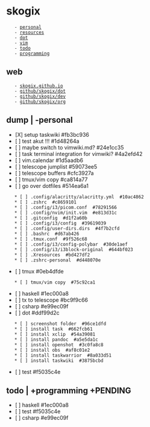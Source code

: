= skogix =
    - [[personal]]
    - [[resources]]
    - [[dot]]
    - [[vim]]
    - [[todo]]
    - [[programming]]
== web ==
    - [[https://skogix.github.io|skogix.github.io]]
    - [[https://github.com/Skogix/dot|github/skogix/dot]]
    - [[https://github.com/Skogix/dev|github/skogix/dev]]
    - [[https://github.com/Skogix/org|github/skogix/org]]
== dump | -personal ==
* [X] setup taskwiki  #fb3bc936
* [ ] test akut !!!  #1d48264a
* [ ] maybe switch to vimwiki.md?  #24e1cc35
* [ ] task terminal integration for vimwiki?  #4a2efd42
* [ ] vim.calendar  #1d5aadb6
* [ ] telescope jumplist  #59073ee5
* [ ] telescope buffers  #cfc3927a
* [ ] tmux/vim copy  #ca814a77
* [ ] go over dotfiles  #514ea6a1
    * [ ] .config/alacritty/alacritty.yml  #10ac4862
    * [ ] .zshrc  #c8659101
    * [ ] .config/i3/picom.conf  #78291566
    * [ ] .config/nvim/init.vim  #e813d31c
    * [ ] .gitconfig  #d1f2a60b
    * [ ] .config/i3/config  #39619039
    * [ ] .config/user-dirs.dirs  #4f7b2cfd
    * [ ] .bashrc  #d67ab426
    * [ ] .tmux.conf  #9f526c68
    * [ ] .config/i3/config-polybar  #30de1aef
    * [ ] .config/i3/i3block-original  #644bf023
    * [ ] .Xresources  #bd427df2
    * [ ] .zshrc-personal  #d448070e
* [ ] tmux  #0eb4dfde
    * [ ] tmux/vim copy  #75c92ca1
* [ ] haskell  #1ec000a8
* [ ] <leader>tx to telescope  #bc9f9c66
* [ ] csharp  #e99ec09f
* [ ] dot  #ddf99d2c
    * [ ] screenshot folder  #96ce1dfd
    * [ ] install task  #662fcb61
    * [ ] install xclip  #54a39081
    * [ ] install pandoc  #a5e5da1c
    * [ ] install openshot  #3c0fa8c8
    * [ ] install obs  #af8c01e2
    * [ ] install taskwarrior  #8a033d51
    * [ ] install taskwiki  #3875bcbd
* [ ] test  #f5035c4e
== todo | +programming +PENDING ==
* [ ] haskell  #1ec000a8
* [ ] test  #f5035c4e
* [ ] csharp  #e99ec09f
